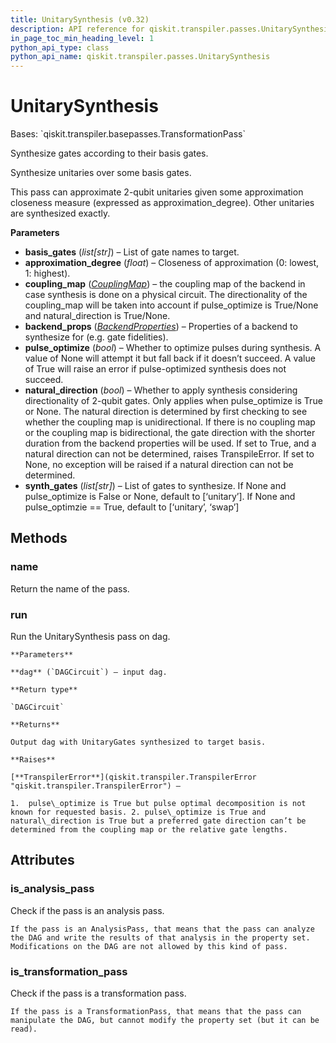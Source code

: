 ```yaml
---
title: UnitarySynthesis (v0.32)
description: API reference for qiskit.transpiler.passes.UnitarySynthesis in qiskit v0.32
in_page_toc_min_heading_level: 1
python_api_type: class
python_api_name: qiskit.transpiler.passes.UnitarySynthesis
---
```


# UnitarySynthesis

<Class id="qiskit.transpiler.passes.UnitarySynthesis" isDedicatedPage={true} github="https://github.com/qiskit/qiskit/tree/stable/0.18/qiskit/transpiler/passes/synthesis/unitary_synthesis.py" signature="UnitarySynthesis(basis_gates, approximation_degree=1, coupling_map=None, backend_props=None, pulse_optimize=None, natural_direction=None, synth_gates=None)" modifiers="class">
  Bases: `qiskit.transpiler.basepasses.TransformationPass`

  Synthesize gates according to their basis gates.

  Synthesize unitaries over some basis gates.

  This pass can approximate 2-qubit unitaries given some approximation closeness measure (expressed as approximation\_degree). Other unitaries are synthesized exactly.

  **Parameters**

  *   **basis\_gates** (*list\[str]*) – List of gate names to target.
  *   **approximation\_degree** (*float*) – Closeness of approximation (0: lowest, 1: highest).
  *   **coupling\_map** ([*CouplingMap*](qiskit.transpiler.CouplingMap "qiskit.transpiler.CouplingMap")) – the coupling map of the backend in case synthesis is done on a physical circuit. The directionality of the coupling\_map will be taken into account if pulse\_optimize is True/None and natural\_direction is True/None.
  *   **backend\_props** ([*BackendProperties*](qiskit.providers.models.BackendProperties "qiskit.providers.models.BackendProperties")) – Properties of a backend to synthesize for (e.g. gate fidelities).
  *   **pulse\_optimize** (*bool*) – Whether to optimize pulses during synthesis. A value of None will attempt it but fall back if it doesn’t succeed. A value of True will raise an error if pulse-optimized synthesis does not succeed.
  *   **natural\_direction** (*bool*) – Whether to apply synthesis considering directionality of 2-qubit gates. Only applies when pulse\_optimize is True or None. The natural direction is determined by first checking to see whether the coupling map is unidirectional. If there is no coupling map or the coupling map is bidirectional, the gate direction with the shorter duration from the backend properties will be used. If set to True, and a natural direction can not be determined, raises TranspileError. If set to None, no exception will be raised if a natural direction can not be determined.
  *   **synth\_gates** (*list\[str]*) – List of gates to synthesize. If None and pulse\_optimize is False or None, default to \[‘unitary’]. If None and pulse\_optimzie == True, default to \[‘unitary’, ‘swap’]

  ## Methods

  <span id="qiskit-transpiler-passes-unitarysynthesis-name" />

  ### name

  <Function id="qiskit.transpiler.passes.UnitarySynthesis.name" signature="UnitarySynthesis.name()">
    Return the name of the pass.
  </Function>

  <span id="qiskit-transpiler-passes-unitarysynthesis-run" />

  ### run

  <Function id="qiskit.transpiler.passes.UnitarySynthesis.run" signature="UnitarySynthesis.run(dag)">
    Run the UnitarySynthesis pass on dag.

    **Parameters**

    **dag** (`DAGCircuit`) – input dag.

    **Return type**

    `DAGCircuit`

    **Returns**

    Output dag with UnitaryGates synthesized to target basis.

    **Raises**

    [**TranspilerError**](qiskit.transpiler.TranspilerError "qiskit.transpiler.TranspilerError") –

    1.  pulse\_optimize is True but pulse optimal decomposition is not known for requested basis. 2. pulse\_optimize is True and natural\_direction is True but a preferred gate direction can’t be determined from the coupling map or the relative gate lengths.
  </Function>

  ## Attributes

  ### is\_analysis\_pass

  <Attribute id="qiskit.transpiler.passes.UnitarySynthesis.is_analysis_pass">
    Check if the pass is an analysis pass.

    If the pass is an AnalysisPass, that means that the pass can analyze the DAG and write the results of that analysis in the property set. Modifications on the DAG are not allowed by this kind of pass.
  </Attribute>

  ### is\_transformation\_pass

  <Attribute id="qiskit.transpiler.passes.UnitarySynthesis.is_transformation_pass">
    Check if the pass is a transformation pass.

    If the pass is a TransformationPass, that means that the pass can manipulate the DAG, but cannot modify the property set (but it can be read).
  </Attribute>
</Class>

